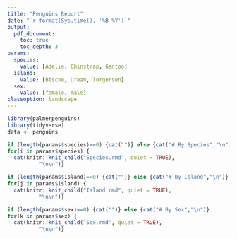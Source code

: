 ```yaml
---
title: "Penguins Report"
date: "`r format(Sys.time(), '%B %Y')`"
output: 
  pdf_document:
    toc: true
    toc_depth: 3
params:
  species:
    value: [Adelie, Chinstrap, Gentoo]
  island:
    value: [Biscoe, Dream, Torgersen]
  sex:
    value: [female, male]
classoption: landscape
---
```


```r

library(palmerpenguins) 
library(tidyverse)
data <- penguins
```
\newpage


```r

if (length(params$species)==0) {cat("")} else {cat("# By Species","\n")}
for(i in params$species) {
  cat(knitr::knit_child("Species.rmd", quiet = TRUE),
          "\n\n")}

if (length(params$island)==0) {cat("")} else {cat("# By Island","\n")}
for(j in params$island) {
  cat(knitr::knit_child("Island.rmd", quiet = TRUE),
          "\n\n")}

if (length(params$sex)==0) {cat("")} else {cat("# By Sex","\n")}
for(k in params$sex) {
  cat(knitr::knit_child("Sex.rmd", quiet = TRUE),
          "\n\n")}
```
